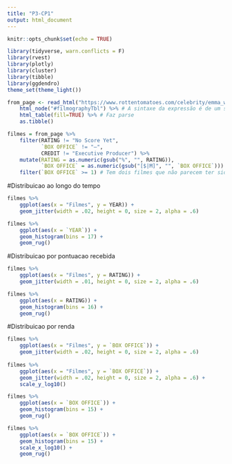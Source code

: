 ```yaml
---
title: "P3-CP1"
output: html_document
---
```


```r
knitr::opts_chunk$set(echo = TRUE)
```

```r
library(tidyverse, warn.conflicts = F)
library(rvest)
library(plotly)
library(cluster)
library(tibble)
library(ggdendro)
theme_set(theme_light())
```

```r
from_page <- read_html("https://www.rottentomatoes.com/celebrity/emma_watson/") %>% 
    html_node("#filmographyTbl") %>% # A sintaxe da expressão é de um seletor à lá JQuery: https://rdrr.io/cran/rvest/man/html_nodes.html 
    html_table(fill=TRUE) %>% # Faz parse
    as.tibble()

filmes = from_page %>% 
    filter(RATING != "No Score Yet", 
           `BOX OFFICE` != "—", 
           CREDIT != "Executive Producer") %>%
    mutate(RATING = as.numeric(gsub("%", "", RATING)), 
           `BOX OFFICE` = as.numeric(gsub("[$|M]", "", `BOX OFFICE`))) %>% 
    filter(`BOX OFFICE` >= 1) # Tem dois filmes que não parecem ter sido lançados no mundo todo
```


#Distribuicao ao longo do tempo
```r
filmes %>% 
    ggplot(aes(x = "Filmes", y = YEAR)) + 
    geom_jitter(width = .02, height = 0, size = 2, alpha = .6) 

filmes %>% 
    ggplot(aes(x = `YEAR`)) + 
    geom_histogram(bins = 17) + 
    geom_rug()
```


#Distribuicao por pontuacao recebida
```r
filmes %>% 
    ggplot(aes(x = "Filmes", y = RATING)) + 
    geom_jitter(width = .01, height = 0, size = 2, alpha = .6)

filmes %>% 
    ggplot(aes(x = RATING)) + 
    geom_histogram(bins = 16) + 
    geom_rug()
```

#Distribuicao por renda
```r
filmes %>% 
    ggplot(aes(x = "Filmes", y = `BOX OFFICE`)) + 
    geom_jitter(width = .02, height = 0, size = 2, alpha = .6)  
    
filmes %>% 
    ggplot(aes(x = "Filmes", y = `BOX OFFICE`)) + 
    geom_jitter(width = .02, height = 0, size = 2, alpha = .6) + 
    scale_y_log10()

filmes %>% 
    ggplot(aes(x = `BOX OFFICE`)) + 
    geom_histogram(bins = 15) + 
    geom_rug()

filmes %>% 
    ggplot(aes(x = `BOX OFFICE`)) + 
    geom_histogram(bins = 15) + 
    scale_x_log10() + 
    geom_rug()
```



